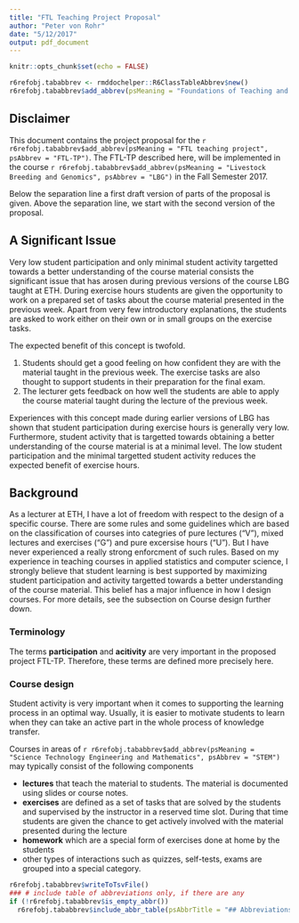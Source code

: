```yaml
---
title: "FTL Teaching Project Proposal"
author: "Peter von Rohr"
date: "5/12/2017"
output: pdf_document
---
```


```r
knitr::opts_chunk$set(echo = FALSE)
```

```r
r6refobj.tababbrev <- rmddochelper::R6ClassTableAbbrev$new()
r6refobj.tababbrev$add_abbrev(psMeaning = "Foundations of Teaching and Learning", psAbbrev = "FTL", pbOut = FALSE)
```

## Disclaimer
This document contains the project proposal for the `r r6refobj.tababbrev$add_abbrev(psMeaning = "FTL teaching project", psAbbrev = "FTL-TP")`. The FTL-TP described here, will be implemented in the course `r r6refobj.tababbrev$add_abbrev(psMeaning = "Livestock Breeding and Genomics", psAbbrev = "LBG")` in the Fall Semester 2017.  

Below the separation line a first draft version of parts of the proposal is given. Above the separation line, we start with the second version of the proposal. 


## A Significant Issue
Very low student participation and only minimal student activity targetted towards a better understanding of the course material consists the significant issue that has arosen during previous versions of the course LBG taught at ETH. During exercise hours students are given the opportunity to work on a prepared set of tasks about the course material presented in the previous week. Apart from very few introductory explanations, the students are asked to work either on their own or in small groups on the exercise tasks. 

The expected benefit of this concept is twofold.

1. Students should get a good feeling on how confident they are with the material taught in the previous week. The exercise tasks are also thought to support students in their preparation for the final exam.
2. The lecturer gets feedback on how well the students are able to apply the course material taught during the lecture of the previous week. 

Experiences with this concept made during earlier versions of LBG has shown that student participation during exercise hours is generally very low. Furthermore, student activity that is targetted towards obtaining a better understanding of the course material is at a minimal level. The low student participation and the minimal targetted student activity reduces the expected benefit of exercise hours. 


## Background
As a lecturer at ETH, I have a lot of freedom with respect to the design of a specific course. There are some rules and some guidelines which are based on the classification of courses into categries of pure lectures ("V"), mixed lectures and exercises ("G") and pure excersise hours ("U"). But I have never experienced a really strong enforcment of such rules. Based on my experience in teaching courses in applied statistics and computer science, I strongly believe that student learning is best supported by maximizing student participation and activity targetted towards a better understanding of the course material. This belief has a major influence in how I design courses. For more details, see the subsection on Course design further down. 

### Terminology
The terms __participation__ and __acitivity__ are very important in the proposed project FTL-TP. Therefore, these terms are defined more precisely here.

### Course design
Student activity is very important when it comes to supporting the learning process in an optimal way. Usually, it is easier to motivate students to learn when they can take an active part in the whole process of knowledge transfer. 

Courses in areas of `r r6refobj.tababbrev$add_abbrev(psMeaning = "Science Technology Engineering and Mathematics", psAbbrev = "STEM")` may typically consist of the following components

- __lectures__ that teach the material to students. The material is documented using slides or course notes.
- __exercises__ are defined as a set of tasks that are solved by the students and supervised by the instructor in a reserved time slot. During that time students are given the chance to get actively involved with the material presented during the lecture
- __homework__ which are a special form of exercises done at home by the students
- other types of interactions such as quizzes, self-tests, exams are grouped into a special category.




\pagebreak

<!-- END of document                 -- 
  -- Below this must not be anything -->

```r
r6refobj.tababbrev$writeToTsvFile()
### # include table of abbreviations only, if there are any
if (!r6refobj.tababbrev$is_empty_abbr())
  r6refobj.tababbrev$include_abbr_table(psAbbrTitle = "## Abbreviations")

```

